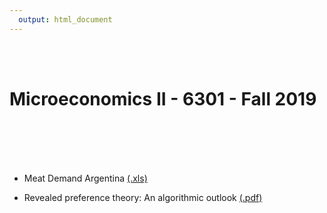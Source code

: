 ```yaml
---
  output: html_document
---
```

  <br>
  <br>
  
# **Microeconomics II - 6301** - Fall 2019  

  <br>
  <br>
  <br>
  <br>

*  Meat Demand Argentina  [(.xls)](Meat Demand Argentina.xls)  

*  Revealed preference theory: An algorithmic outlook  [(.pdf)](EJOR2018paper.pdf)  
  
  <br>
  <br>
  <br>
  <br>
  <br>
  <br>
  <br>
  <br>
  <br>
  <br>
  <br>
  <br>
  <br>
  <br>
  <br>
  <br>
